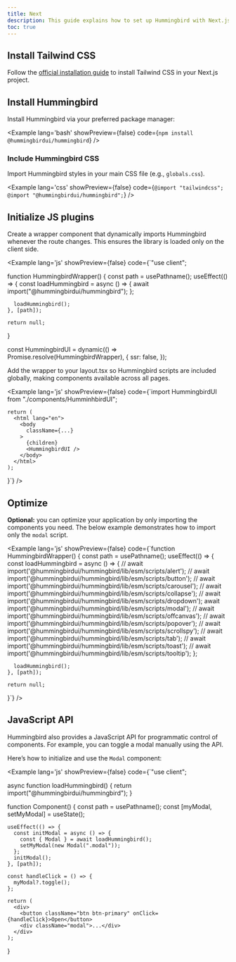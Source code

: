 ```yaml
---
title: Next
description: This guide explains how to set up Hummingbird with Next.js using Tailwind CSS. It covers project setup, configuration, and usage so you can quickly build and style components in your Next.js app.
toc: true
---
```


## Install Tailwind CSS

Follow the <a href="https://tailwindcss.com/docs/installation/framework-guides/nextjs" target="_blank" rel="noopener noreferrer">official installation guide</a> to install Tailwind CSS in your Next.js project.

## Install Hummingbird

Install Hummingbird via your preferred package manager:

<Example lang='bash' showPreview={false} code={`npm install @hummingbirdui/hummingbird`} />

### Include Hummingbird CSS

Import Hummingbird styles in your main CSS file (e.g., `globals.css`).

<Example lang='css' showPreview={false} 
  code={`@import "tailwindcss";
  @import "@hummingbirdui/hummingbird";`} />

## Initialize JS plugins

Create a wrapper component that dynamically imports Hummingbird whenever the route changes. This ensures the library is loaded only on the client side.

<Example lang='js' showPreview={false}
  code={`"use client";


  function HummingbirdWrapper() {
    const path = usePathname();
    useEffect(() => {
      const loadHummingbird = async () => {
        await import("@hummingbirdui/hummingbird");
      };

      loadHummingbird();
    }, [path]);

    return null;
  }

  const HummingbirdUI = dynamic(() => Promise.resolve(HummingbirdWrapper), {
    ssr: false,
  });


Add the wrapper to your layout.tsx so Hummingbird scripts are included globally, making components available across all pages.

<Example lang='js' showPreview={false}
  code={`import HummingbirdUI from "./components/HumminhbirdUI";

    return (
      <html lang="en">
        <body
          className={...}
        >
          {children}
          <HummingbirdUI />
        </body>
      </html>
    );
  }`} />

## Optimize

**Optional:** you can optimize your application by only importing the components you need. The below example demonstrates how to import only the `modal` script.

<Example lang='js' showPreview={false}
  code={`function HummingbirdWrapper() {
    const path = usePathname();
    useEffect(() => {
      const loadHummingbird = async () => {
        // await import('@hummingbirdui/hummingbird/lib/esm/scripts/alert');
        // await import('@hummingbirdui/hummingbird/lib/esm/scripts/button');
        // await import('@hummingbirdui/hummingbird/lib/esm/scripts/carousel');
        // await import('@hummingbirdui/hummingbird/lib/esm/scripts/collapse');
        // await import('@hummingbirdui/hummingbird/lib/esm/scripts/dropdown');
        await import('@hummingbirdui/hummingbird/lib/esm/scripts/modal');
        // await import('@hummingbirdui/hummingbird/lib/esm/scripts/offcanvas');
        // await import('@hummingbirdui/hummingbird/lib/esm/scripts/popover');
        // await import('@hummingbirdui/hummingbird/lib/esm/scripts/scrollspy');
        // await import('@hummingbirdui/hummingbird/lib/esm/scripts/tab');
        // await import('@hummingbirdui/hummingbird/lib/esm/scripts/toast');
        // await import('@hummingbirdui/hummingbird/lib/esm/scripts/tooltip');
      };

      loadHummingbird();
    }, [path]);

    return null;
  }`} />


## JavaScript API

Hummingbird also provides a JavaScript API for programmatic control of components. For example, you can toggle a modal manually using the API.

Here’s how to initialize and use the `Modal` component:

<Example lang='js' showPreview={false}
  code={`"use client";


  async function loadHummingbird() {
    return import("@hummingbirdui/hummingbird");
  }

  function Component() {
    const path = usePathname();
    const [myModal, setMyModal] = useState<ModalInstance>();

    useEffect(() => {
      const initModal = async () => {
        const { Modal } = await loadHummingbird();
        setMyModal(new Modal(".modal"));
      };
      initModal();
    }, [path]);

    const handleClick = () => {
      myModal?.toggle();
    };

    return (
      <div>
        <button className="btn btn-primary" onClick={handleClick}>Open</button>
        <div className="modal">...</div>
      </div>
    );
  }

